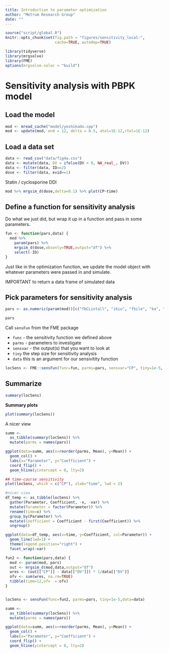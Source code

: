 ```yaml
---
title: Introduction to parameter optimization
author: "Metrum Research Group"
date: ""
---
```



```r
source("script/global.R")
knitr::opts_chunk$set(fig.path = "figures/sensitivity_local-", 
                      cache=TRUE, autodep=TRUE)
```



```r
library(tidyverse)
library(mrgsolve)
library(FME)
options(mrgsolve.soloc = "build")
```

# Sensitivity analysis with PBPK model

## Load the model

```r
mod <- mread_cache("model/yoshikado.cpp")
mod <- update(mod, end = 12, delta = 0.5, atol=1E-12,rtol=1E-12)
```

## Load a data set

```r
data <- read_csv("data/fig4a.csv") 
data <- mutate(data, DV = ifelse(DV < 0, NA_real_, DV))
data <- filter(data, ID==2)
dose <- filter(data, evid==1)
```

Statin / cyclosporine DDI
```r
mod %>% mrgsim_d(dose,delta=0.1) %>% plot(CP~time)
```

## Define a function for sensitivity analysis

Do what we just did, but wrap it up in a function and pass in some parameters.

```r
fun <- function(pars,data) {
  mod %>% 
    param(pars) %>%
    mrgsim_d(dose,obsonly=TRUE,output="df") %>%
    select(-ID)
}
```

Just like in the optimization function, we update the model object with 
whatever parameters were passed in and simulate.  

IMPORTANT to return a data frame of simulated data

## Pick parameters for sensitivity analysis
```r
pars <- as.numeric(param(mod))[c("fbCLintall", "ikiu", "fbile", "ka", "ktr", "Vadi")]

pars
```


Call `sensFun` from the FME package

  - `func` - the sensitivity function we defined above
  - `parms` - parameters to investigate
  - `sensvar` - the output(s) that you want to look at
  - `tiny` the step size for sensitivity analysis
  - `data` this is an argument for our sensivitity function

```r
locSens <- FME::sensFun(func=fun, parms=pars, sensvar="CP", tiny=1e-5, data=data)
```

## Summarize
```r
summary(locSens)
```

__Summary plots__

```r
plot(summary(locSens))
```

A nicer view

```r

summ <- 
  as_tibble(summary(locSens)) %>%
  mutate(parms = names(pars)) 

ggplot(data=summ, aes(x=reorder(parms, Mean), y=Mean)) + 
  geom_col() + 
  labs(x="Parameter", y="Coefficient") +
  coord_flip() +
  geom_hline(yintercept = 0, lty=2) 
```

```r
## time-course sensitivity
plot(locSens, which = c("CP"), xlab="time", lwd = 2)
```

```r
#nicer view
df_temp <- as_tibble(locSens) %>%
  gather(Parameter, Coefficient, -x, -var) %>%
  mutate(Parameter = factor(Parameter)) %>%
  rename(time=x) %>%
  group_by(Parameter) %>%
  mutate(Coefficient = Coefficient - first(Coefficient)) %>%
  ungroup()

ggplot(data=df_temp, aes(x=time, y=Coefficient, col=Parameter)) +
  geom_line(lwd=1) +
  theme(legend.position="right") +
  facet_wrap(~var)

```



```r
fun2 <- function(pars,data) {
  mod <- param(mod, pars)
  out <- mrgsim_d(mod,data,output="df")
  wres <- (out[["CP"]] - data[["DV"]]) * 1/data[["DV"]]
  ofv <- sum(wres, na.rm=TRUE)
  tibble(time=12,ofv  = ofv)
}


locSens <- sensFun(func=fun2, parms=pars, tiny=1e-5,data=data)

summ <- 
  as_tibble(summary(locSens)) %>%
  mutate(parms = names(pars)) 

ggplot(data=summ, aes(x=reorder(parms, Mean), y=Mean)) + 
  geom_col() + 
  labs(x="Parameter", y="Coefficient") +
  coord_flip() +
  geom_hline(yintercept = 0, lty=2) 
```



